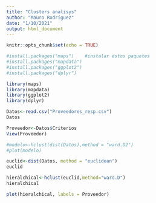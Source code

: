 ---
title: "Clusters analisys"
author: "Mauro Rodríguez"
date: "1/10/2021"
output: html_document
---

```{r setup, include=FALSE}
knitr::opts_chunk$set(echo = TRUE)
```


```{r}
#install.packages("maps")    #instalar estos paquetes
#install.packages("mapdata")
#install.packages("ggplot2")
#install.packages("dplyr")
```


```{r}
library(maps)
library(mapdata)
library(ggplot2)
library(dplyr)
```


```{r}
Datos<-read.csv("Proveedores_resp.csv")
Datos
```


```{r}
Proveedor<-Datos$Criterios
View(Proveedor)
```


```{r}
#modelo<-hclust(dist(Datos),method = "ward.D2")
#plot(modelo)
```


```{r}
euclid<-dist(Datos, method = "euclidean")
euclid
```

```{r}
hieralchical<-hclust(euclid,method="ward.D")
hieralchical
```
```{r}
plot(hieralchical, labels = Proveedor)
```

